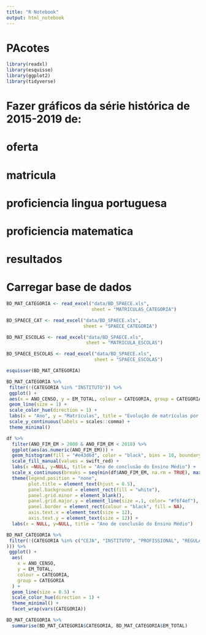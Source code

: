 ```yaml
---
title: "R Notebook"
output: html_notebook
---
```


# PAcotes
```r
library(readxl)
library(esquisse)
library(ggplot2)
library(tidyverse)
```


# Fazer gráficos da série histórica de 2015-2019 de:
# oferta
# matricula
# proficiencia lingua portuguesa
# proficiencia matematica
# resultados

# Carregar base de dados
```r
BD_MAT_CATEGORIA <- read_excel("data/BD_SPAECE.xls", 
                               sheet = "MATRICULAS_CATEGORIA")
```

```r
BD_SPAECE_CAT <- read_excel("data/BD_SPAECE.xls",
                            sheet = "SPAECE_CATEGORIA")
```

```r
BD_MAT_ESCOLAS <- read_excel("data/BD_SPAECE.xls",
                             sheet = "MATRICULA_ESCOLAS")
```

```r
BD_SPAECE_ESCOLAS <- read_excel("data/BD_SPAECE.xls",
                                sheet = "SPAECE_ESCOLAS")
```

```r
esquisser(BD_MAT_CATEGORIA)
```

```r

BD_MAT_CATEGORIA %>%
 filter(!(CATEGORIA %in% "INSTITUTO")) %>%
 ggplot() +
 aes(x = ANO_CENSO, y = EM_TOTAL, colour = CATEGORIA, group = CATEGORIA) +
 geom_line(size = 1) +
 scale_color_hue(direction = 1) +
 labs(x = "Ano", y = "Matrículas", title = "Evolução de matrículas por categoria de escola 2015-2021") +
 scale_y_continuous(labels = scales::comma) +
 theme_minimal()
```

```r
df %>% 
  filter(ANO_FIM_EM > 2000 & ANO_FIM_EM < 2018) %>% 
  ggplot(aes(as.numeric(ANO_FIM_EM))) +
  geom_histogram(fill = "#e43d6d", color = "black", bins = 10, boundary = 20) +
  scale_fill_manual(values = swift_red) +
  labs(x =NULL, y=NULL, title = "Ano de conclusão do Ensino Médio") +
  scale_x_continuous(breaks = seq(min(df$ANO_FIM_EM, na.rm = TRUE), max(df$ANO_FIM_EM, na.rm = TRUE), by=2)) +
  theme(legend.position = "none", 
        plot.title = element_text(hjust = 0.5), 
        panel.background = element_rect(fill = "white"), 
        panel.grid.minor = element_blank(), 
        panel.grid.major.y = element_line(size =.1, color= "#f6f4ef"), 
        panel.border = element_rect(colour = "black", fill = NA), 
        axis.text.x = element_text(size = 12), 
        axis.text.y = element_text(size = 12)) +
  labs(x = NULL, y=NULL, title = "Ano de conclusão do Ensino Médio") 
```


```r
BD_MAT_CATEGORIA %>%
 filter(!(CATEGORIA %in% c("CEJA", "INSTITUTO", "PROFISSIONAL", "REGULAR", "TEMPO INTEGRAL"
))) %>%
 ggplot() +
  aes(
    x = ANO_CENSO,
    y = EM_TOTAL,
    colour = CATEGORIA,
    group = CATEGORIA
  ) +
  geom_line(size = 0.5) +
  scale_color_hue(direction = 1) +
  theme_minimal() +
  facet_wrap(vars(CATEGORIA))
```

```r
BD_MAT_CATEGORIA %>%
  summarise(BD_MAT_CATEGORIA$CATEGORIA, BD_MAT_CATEGORIA$EM_TOTAL)
```


